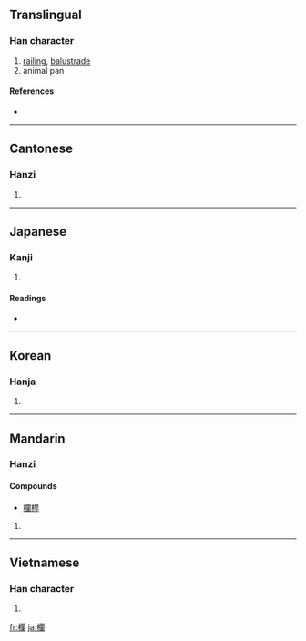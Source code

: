 {{see|栏|欄}}
==Translingual==

===Han character===
{{Han char|rn=75|rad=木|as=17|sn=21|four=4792<sub>0</sub>|canj=木日弓田 (DANW)}}

# [[railing]], [[balustrade]]
# animal pan

====References====
* {{Han ref|kx=0562.350|dkj=15880|dj=0951.140|hdz=21322.090|uh=6B04|ud=27396|bh=C4E6|bd=50406}}

----

==Cantonese==

===Hanzi===
{{yue-hanzi|jyut=|y=laan4}}

# {{defn|Cantonese}}

----

==Japanese==

===Kanji===
{{ja-kanji|grade=c|rs=木17}}

# {{defn|Japanese}}

====Readings====
* {{ja-readings|on=[[らん]] (ran)|kun=[[てすり]] (tesuri)}}

----

==Korean==

===Hanja===
{{ko-hanja|hangeul=란>난|eumhun=|rv=ran>nan|mr=ran>nan|y=lan>nan}}

# {{defn|Korean}}

----

==Mandarin==

===Hanzi===
{{cmn-hanzi|sim=栏|pin=[[lán]] ([[lan2]])|wg=lan<sup>2</sup>}}
====Compounds====
* [[欄桿]]

# {{defn|Mandarin}}

----

==Vietnamese==

===Han character===
{{vi-hantu|lan}}

# {{defn|Vietnamese}}

[[fr:欄]]
[[ja:欄]]